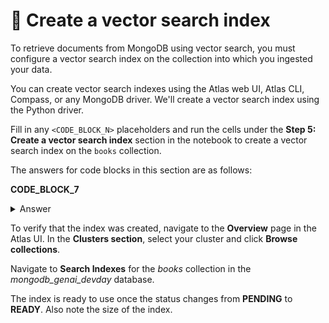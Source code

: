 # 👐 Create a vector search index

To retrieve documents from MongoDB using vector search, you must configure a vector search index on the collection into which you ingested your data.

You can create vector search indexes using the Atlas web UI, Atlas CLI, Compass, or any MongoDB driver. We'll create a vector search index using the Python driver.

Fill in any `<CODE_BLOCK_N>` placeholders and run the cells under the **Step 5: Create a vector search index** section in the notebook to create a vector search index on the `books` collection.

The answers for code blocks in this section are as follows:

**CODE_BLOCK_7**

<details>
<summary>Answer</summary>
<div>

```python
collection.create_search_index(model=model)
```

</div>
</details>

To verify that the index was created, navigate to the **Overview** page in the Atlas UI. In the **Clusters section**, select your cluster and click **Browse collections**.

<Screenshot url="https://cloud.mongodb.com" src="img/screenshots/30-perform-semantic-search/3-create-vector-index/1-browse-collections.png" alt="Browse collections" />

Navigate to **Search Indexes** for the _books_ collection in the _mongodb_genai_devday_ database.

<Screenshot url="https://cloud.mongodb.com" src="img/screenshots/30-perform-semantic-search/3-create-vector-index/2-nav-search-indexes.png" alt="Navigate to search indexes" />

The index is ready to use once the status changes from **PENDING** to **READY**. Also note the size of the index. 

<Screenshot url="https://cloud.mongodb.com" src="img/screenshots/30-perform-semantic-search/3-create-vector-index/3-index-ready.png" alt="Index ready to use" />